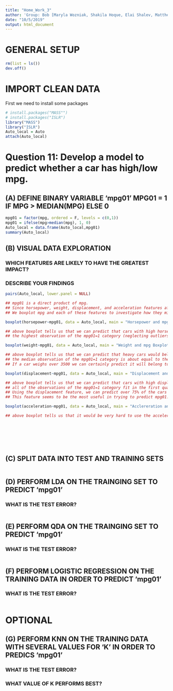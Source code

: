 ```yaml
---
title: "Home_Work_3"
author: 'Group: Bob [Maryla Wozniak, Shakila Hoque, Elai Shalev, Matthew Perez]'
date: "10/5/2019"
output: html_document
---
```

# GENERAL SETUP

```r
rm(list = ls())
dev.off()
```

# IMPORT CLEAN DATA

First we need to install some packages

```r
# install.packages("MASS"")
# install.packages("ISLR")
library("MASS")
library("ISLR")
Auto_local = Auto
attach(Auto_local)
```

\break
# Question 11: Develop a model to predict whether a car has high/low mpg.
## (A) DEFINE BINARY VARIABLE 'mpg01' MPG01 = 1 IF MPG > MEDIAN(MPG) ELSE 0

```r
mpg01 = factor(mpg, ordered = F, levels = c(0,1))
mpg01 = ifelse(mpg>median(mpg), 1, 0)
Auto_local = data.frame(Auto_local,mpg01)
summary(Auto_local)
```

## (B) VISUAL DATA EXPLORATION
### WHICH FEATURES ARE LIKELY TO HAVE THE GREATEST IMPACT? 
### DESCRIBE YOUR FINDINGS

```r
pairs(Auto_local, lower.panel = NULL)

## mpg01 is a direct product of mpg. 
## Since horsepower, weight, displacement, and acceleration features affect mpg, they affect mpg01 as well.
## We boxplot mpg and each of these features to investigate how they might affect mpg01

boxplot(horsepower~mpg01, data = Auto_local, main = "Horsepower and mpg Boxplot")

## above boxplot tells us that we can predict that cars with high horsepower would have mpg01=0 (mpg below median).
## the highest observation of the mpg01=1 category (neglecting outliers) is about equal to the median observation of mpg01=0 category.

boxplot(weight~mpg01, data = Auto_local, main = "Weight and mpg Boxplot")

## above boxplot tells us that we can predict that heavy cars would belong to the mpg01=0 category (mpg below median).
## the median observation of the mpg01=1 category is about equal to the smallest observation of mpg01=0! 
## If a car weighs over 3500 we can certainly predict it will belong to the mpg01=0 category, and half of the cars in the Auto dataset weigh more than 3500. 

boxplot(displacement~mpg01, data = Auto_local, main = "Displacement and mpg Boxplot")

## above boxplot tells us that we can predict that cars with high displacement would belong to the mpg01=0 category (mpg below median).
## all of the observations of the mpg01=1 category fit in the first quartile of the mpg01=0 category.
## Using the displacement feature, we can predict over 75% of the cars would belong in the mpg01=0 category.
## This feature seems to be the most useful in trying to predict mpg01.

boxplot(acceleration~mpg01, data = Auto_local, main = "Acclereration and mpg Boxplot")

## above boxplot tells us that it would be very hard to use the acceleration feature to predict mpg01, since the two categories distribute very similarly.








```

## (C) SPLIT DATA INTO TEST AND TRAINING SETS

```r

```

## (D) PERFORM LDA ON THE TRAINGING SET TO PREDICT 'mpg01' 
### WHAT IS THE TEST ERROR?

```r

```

## (E) PERFORM QDA ON THE TRAINGING SET TO PREDICT 'mpg01' 
### WHAT IS THE TEST ERROR?

```r

```

## (F) PERFORM LOGISTIC REGRESSION ON THE TRAINING DATA IN ORDER TO PREDICT 'mpg01'
### WHAT IS THE TEST ERROR?

```r

```

# OPTIONAL
## (G) PERFORM KNN ON THE TRAINING DATA WITH SEVERAL VALUES FOR 'K' IN ORDER TO PREDICS 'mpg01' 
### WHAT IS THE TEST ERROR?
### WHAT VALUE OF K PERFORMS BEST?

```r

```

